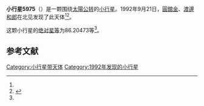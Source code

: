 {{Infobox planet
| bgcolour = #FFFFC0
| name = 5975 Otakemayumi
| symbol = 
| image = 
| caption = 
| discovery = yes
| discovery_ref = 
| discoverer = [[圓舘金|圓舘金]]、[[渡邊和郎|渡邊和郎]]
| discovery_site = [[北见|北见]] 
| discovered = 1992年9月21日
| designations = yes
| mp_name = 
| named_after = 
| alt_names = 1992 SG/ 1970 FD / 1984 SJ5 / 1986 EA1
| mp_category = [[主带小行星|主带小行星]]
| orbit_ref = <ref name="a">[http://ssd.jpl.nasa.gov/sbdb.cgi?sstr=5975 5975 Otakemayumi] {{Wayback|url=http://ssd.jpl.nasa.gov/sbdb.cgi?sstr=5975 |date=20201124022627 }}，小行星數據庫瀏覽器（JPL Small-Body Database Browser）－[[美国国家航空航天局|美国国家航空航天局]]喷气推进实验室</ref>
| epoch = 2456400.5 (2013年4月18日更新)
| aphelion = {{convert|2.7899291|AU|km|3|abbr=on|lk=out}}
| perihelion = {{convert|2.3100101|AU|km|3|abbr=on}}
| semimajor = {{convert|2.5499696|AU|km|3|abbr=on}}
| eccentricity = 0.0941029
| period = 1487.308057 [[日|日]]<br />4.07[[儒略年|儒略年]]
| avg_speed = 
| inclination = 14.96878
| asc_node = 359.08505
| mean_anomaly = 
| arg_peri = 86.20473
| satellites = 
| physical_characteristics = yes
| dimensions = 
| mass = 
| density = 
| surface_grav = 
| escape_velocity = 
| sidereal_day = 
| axial_tilt = 
| pole_ecliptic_lat = 
| pole_ecliptic_lon = 
| albedo = 
| temperatures= 
| temp_name1 = 
| mean_temp_1 = 
| max_temp_1 = 
| temp_name2 = 
| max_temp_2 = 
| spectral_type = 
| abs_magnitude = 86.20473
}}

'''小行星5975'''（{{lang-en|5975 Otakemayumi}}）是一颗围绕[[太陽|太陽]][[公转|公转]]的[[小行星|小行星]]。1992年9月21日，[[圓舘金|圓舘金]]、[[渡邊和郎|渡邊和郎]]在北见发现了此天体<ref name="a" /><ref>{{cite news|title=小行星列表|url=http://cfa-www.harvard.edu/iau/lists/NumberedMPs.txt|accessdate=2013-07-08|newspaper=哈佛大学|archive-date=2008-05-17|archive-url=https://web.archive.org/web/20080517010638/http://cfa-www.harvard.edu/iau/lists/NumberedMPs.txt|dead-url=no}}</ref>。

这颗小行星的[[绝对星等|绝对星等]]为86.20473等<ref name="a" />。

==参考文献==
{{reflist}}
{{Minor Planet Number|[[小行星5974|小行星5974]]|[[小行星5976|小行星5976]]}}

{{小天体}}

[[Category:小行星带天体|Category:小行星带天体]]
[[Category:1992年发现的小行星|Category:1992年发现的小行星]]

{{asteroid-stub}}